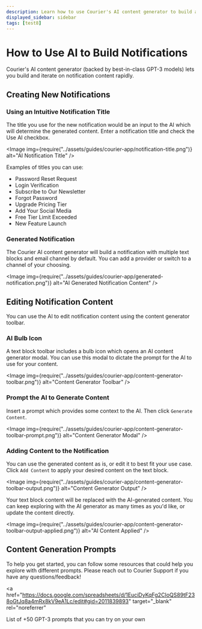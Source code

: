 ```yaml
---
description: Learn how to use Courier's AI content generator to build and iterate on notification content rapidly.
displayed_sidebar: sidebar
tags: [test8]
---
```



# How to Use AI to Build Notifications

Courier's AI content generator (backed by best-in-class GPT-3 models) lets you build and iterate on notification content rapidly.

## Creating New Notifications

### Using an Intuitive Notification Title

The title you use for the new notification would be an input to the AI which will determine the generated content. Enter a notification title and check the Use AI checkbox.

<Image
  img={require("../assets/guides/courier-app/notification-title.png")}
  alt="AI Notification Title"
/>

Examples of titles you can use:

- Password Reset Request
- Login Verification
- Subscribe to Our Newsletter
- Forgot Password
- Upgrade Pricing Tier
- Add Your Social Media
- Free Tier Limit Exceeded
- New Feature Launch

### Generated Notification

The Courier AI content generator will build a notification with multiple text blocks and email channel by default. You can add a provider or switch to a channel of your choosing.

<Image
  img={require("../assets/guides/courier-app/generated-notification.png")}
  alt="AI Generated Notification Content"
/>

## Editing Notification Content

You can use the AI to edit notification content using the content generator toolbar.

### AI Bulb Icon

A text block toolbar includes a bulb icon which opens an AI content generator modal. You can use this modal to dictate the prompt for the AI to use for your content.

<Image
  img={require("../assets/guides/courier-app/content-generator-toolbar.png")}
  alt="Content Generator Toolbar"
/>

### Prompt the AI to Generate Content

Insert a prompt which provides some context to the AI. Then click `Generate Content`.

<Image
  img={require("../assets/guides/courier-app/content-generator-toolbar-prompt.png")}
  alt="Content Generator Modal"
/>

### Adding Content to the Notification

You can use the generated content as is, or edit it to best fit your use case. Click `Add Content` to apply your desired content on the text block.

<Image
  img={require("../assets/guides/courier-app/content-generator-toolbar-output.png")}
  alt="Content Generator Output"
/>

Your text block content will be replaced with the AI-generated content. You can keep exploring with the AI generator as many times as you'd like, or update the content directly.

<Image
  img={require("../assets/guides/courier-app/content-generator-toolbar-output-applied.png")}
  alt="AI Content Applied"
/>

## Content Generation Prompts

To help you get started, you can follow some resources that could help you explore with different prompts. Please reach out to Courier Support if you have any questions/feedback!

<a
  href="https://docs.google.com/spreadsheets/d/1EuciDyKqFg2CIoQS89tF238oGtJq8a4mRx8kV9eA1Lc/edit#gid=2011839893"
  target="_blank"
  rel="noreferrer"
>
  List of +50 GPT-3 prompts that you can try on your own
</a>
